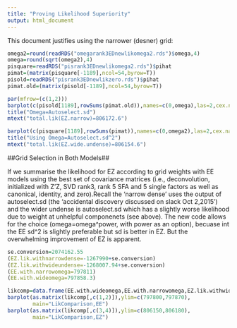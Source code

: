 ```yaml
---
title: "Proving Likelihood Superiority"
output: html_document
---
```

This document justifies using the narrower (desner) grid:

```r
omega2=round(readRDS("omegarank3EDnewlikomega2.rds")$omega,4)
omega=round(sqrt(omega2),4)
pisquare=readRDS("pisrank3EDnewlikomega2.rds")$pihat
pimat=(matrix(pisquare[-1189],ncol=54,byrow=T))
pisold=readRDS("pisrank3EDnewlikzero.rds")$pihat
pimat.old=(matrix(pisold[-1189],ncol=54,byrow=T))

par(mfrow=(c(1,2)))
barplot(c(pisold[1189],rowSums(pimat.old)),names=c(0,omega),las=2,cex.names=0.5)
title("Omega=Autoselect.sd")
mtext("total.lik(EZ.narrow)=806172.6")

barplot(c(pisquare[1189],rowSums(pimat)),names=c(0,omega2),las=2,cex.names=0.5)
title("Using Omega=Autoselect.sd^2")
mtext("total.lik(EZ.wide.undense)=806154.6")

```

##Grid Selection in Both Models##

If we summarise the likelihood for EZ according to grid weights with EE models using the best set of covariance matrices (i.e., deconvolution, initialized with Z'Z, SVD rank3, rank 5 SFA and 5 single factors as well as canonical, identity, and zero).Recall the 'narrow dense' uses the output of autoselect.sd (the 'accidental discovery discussed on slack Oct 2,2015') and the wider undense is autoselect.sd which has a slightly worse likelihood due to weight at unhelpful componenets (see above). The new code allows for the choice (omega=omega^power, with power as an option), becuase int the EE sd^2 is slightly preferable but sd is better in EZ. But the overwhelming improvement of EZ is apparent.

```r

se.conversion=2074162.55
(EZ.lik.withnarrowdense=-1267990+se.conversion)
(EZ.lik.withwideundense=-1268007.94+se.conversion)
(EE.with.narrowomega=797811)
(EE.with.wideomega=797858.3)

likcomp=data.frame(EE.with.wideomega,EE.with.narrowomega,EZ.lik.withwideundense,EZ.lik.withnarrowdense)
barplot(as.matrix(likcomp[,c(1,2)]),ylim=c(797800,797870),
        main="LikComparison,EE")
barplot(as.matrix(likcomp[,c(3,4)]),ylim=c(806150,806180),
        main="LikComparison,EZ")
```

